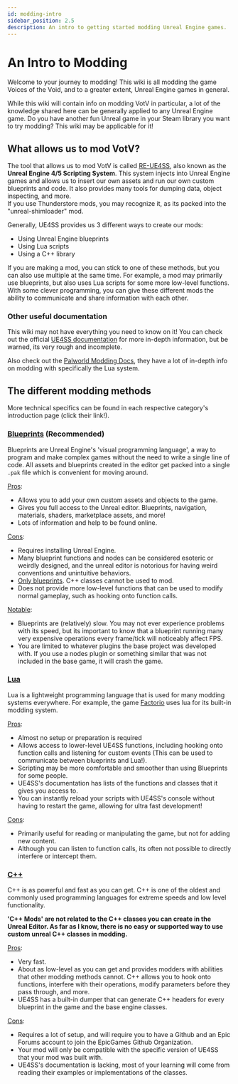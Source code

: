 ```yaml
---
id: modding-intro
sidebar_position: 2.5
description: An intro to getting started modding Unreal Engine games.
---
```


# An Intro to Modding
Welcome to your journey to modding! This wiki is all modding the game Voices of the Void, and to a greater extent, Unreal Engine games in general.

While this wiki will contain info on modding VotV in particular, a lot of the knowledge shared here can be generally applied to any Unreal Engine game. Do you have another fun Unreal game in your Steam library you want to try modding? This wiki may be applicable for it!

## What allows us to mod VotV?
The tool that allows us to mod VotV is called [RE-UE4SS](https://github.com/UE4SS-RE/RE-UE4SS), also known as the <strong>Unreal Engine 4/5 Scripting System</strong>. This system injects into Unreal Engine games and allows us to insert our own assets and run our own custom blueprints and code. It also provides many tools for dumping data, object inspecting, and more.\
If you use Thunderstore mods, you may recognize it, as its packed into the "unreal-shimloader" mod.

Generally, UE4SS provides us 3 different ways to create our mods:
* Using Unreal Engine blueprints
* Using Lua scripts
* Using a C++ library

If you are making a mod, you can stick to one of these methods, but you can also use multiple at the same time. For example, a mod may primarily use blueprints, but also uses Lua scripts for some more low-level functions. With some clever programming, you can give these different mods the ability to communicate and share information with each other.

### Other useful documentation
This wiki may not have everything you need to know on it! You can check out the official [UE4SS documentation](http://docs.ue4ss.com/) for more in-depth information, but be warned, its very rough and incomplete.

Also check out the [Palworld Modding Docs](https://pwmodding.wiki/), they have a lot of in-depth info on modding with specifically the Lua system.

## The different modding methods
More technical specifics can be found in each respective category's introduction page (click their link!).

### [Blueprints](./blueprint-modding/) (Recommended)
Blueprints are Unreal Engine's 'visual programming language', a way to program and make complex games without the need to write a single line of code. All assets and blueprints created in the editor get packed into a single `.pak` file which is convenient for moving around.

<u>Pros</u>:
* Allows you to add your own custom assets and objects to the game.
* Gives you full access to the Unreal editor. Blueprints, navigation, materials, shaders, marketplace assets, and more!
* Lots of information and help to be found online.

<u>Cons</u>:
* Requires installing Unreal Engine.
* Many blueprint functions and nodes can be considered esoteric or weirdly designed, and the unreal editor is notorious for having weird conventions and unintuitive behaviors.
* <u>Only blueprints</u>. C++ classes cannot be used to mod.
* Does not provide more low-level functions that can be used to modify normal gameplay, such as hooking onto function calls.

<u>Notable</u>:
* Blueprints are (relatively) slow. You may not ever experience problems with its speed, but its important to know that a blueprint running many very expensive operations every frame/tick will noticeably affect FPS.
* You are limited to whatever plugins the base project was developed with. If you use a nodes plugin or something similar that was not included in the base game, it will crash the game.

### [Lua](./lua-modding/)
Lua is a lightweight programming language that is used for many modding systems everywhere. For example, the game [Factorio](https://www.factorio.com/) uses lua for its built-in modding system.

<u>Pros</u>:
* Almost no setup or preparation is required
* Allows access to lower-level UE4SS functions, including hooking onto function calls and listening for custom events (This can be used to communicate between blueprints and Lua!).
* Scripting may be more comfortable and smoother than using Blueprints for some people.
* UE4SS's documentation has lists of the functions and classes that it gives you access to.
* You can instantly reload your scripts with UE4SS's console without having to restart the game, allowing for ultra fast development!

<u>Cons</u>:
* Primarily useful for reading or manipulating the game, but not for adding new content.
* Although you can listen to function calls, its often not possible to directly interfere or intercept them.

### [C++](./cpp-modding/)
C++ is as powerful and fast as you can get. C++ is one of the oldest and commonly used programming languages for extreme speeds and low level functionality.

**'C++ Mods' are not related to the C++ classes you can create in the Unreal Editor. As far as I know, there is no easy or supported way to use custom unreal C++ classes in modding.**

<u>Pros</u>:
* Very fast.
* About as low-level as you can get and provides modders with abilities that other modding methods cannot. C++ allows you to hook onto functions, interfere with their operations, modify parameters before they pass through, and more.
* UE4SS has a built-in dumper that can generate C++ headers for every blueprint in the game and the base engine classes.

<u>Cons</u>:
* Requires a lot of setup, and will require you to have a Github and an Epic Forums account to join the EpicGames Github Organization.
* Your mod will only be compatible with the specific version of UE4SS that your mod was built with.
* UE4SS's documentation is lacking, most of your learning will come from reading their examples or implementations of the classes.
